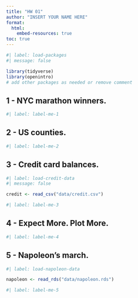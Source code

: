 ```yaml
---
title: "HW 01"
author: "INSERT YOUR NAME HERE"
format:
  html:
    embed-resources: true
toc: true
---
```


```r
#| label: load-packages
#| message: false

library(tidyverse)
library(openintro)
# add other packages as needed or remove comment
```

## 1 - NYC marathon winners.

```r
#| label: label-me-1

```

## 2 - US counties.

```r
#| label: label-me-2

```

## 3 - Credit card balances.

```r
#| label: load-credit-data
#| message: false

credit <- read_csv("data/credit.csv")
```

```r
#| label: label-me-3

```

## 4 - Expect More. Plot More.

```r
#| label: label-me-4

```

## 5 - Napoleon’s march.

```r
#| label: load-napoleon-data

napoleon <- read_rds("data/napoleon.rds")
```

```r
#| label: label-me-5

```
